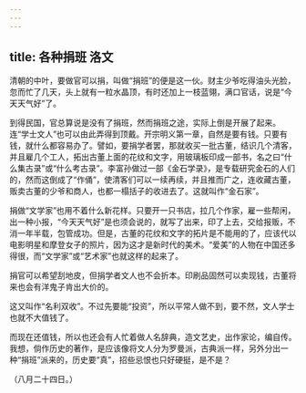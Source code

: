 ```yaml
---
---
---
```

title: 各种捐班 洛文
---



清朝的中叶，要做官可以捐，叫做“捐班”的便是这一伙。财主少爷吃得油头光脸，忽而忙了几天，头上就有一粒水晶顶，有时还加上一枝蓝翎，满口官话，说是“今天天气好”了。

到得民国，官总算说是没有了捐班，然而捐班之途，实际上倒是开展了起来。连“学士文人”也可以由此弄得到顶戴。开宗明义第一章，自然是要有钱。只要有钱，就什么都容易办了。譬如，要捐学者罢，那就收买一批古董，结识几个清客，并且雇几个工人，拓出古董上面的花纹和文字，用玻璃板印成一部书，名之曰“什么集古录”或“什么考古录”。李富孙做过一部《金石学录》，是专载研究金石的人们的，然而这倒成了“作俑”，使清客们可以一续再续，并且推而广之，连收藏古董，贩卖古董的少爷和商人，也都一榻括子的收进去了。这就叫作“金石家”。

捐做“文学家”也用不着什么新花样。只要开一只书店，拉几个作家，雇一些帮闲，出一种小报，“今天天气好”是也须会说的，就写了出来，印了上去，交给报贩，不消一年半载，包管成功。但是，古董的花纹和文字的拓片是不能用的了，应该代以电影明星和摩登女子的照片，因为这才是新时代的美术。“爱美”的人物在中国还多得很，而“文学家”或“艺术家”也就这样的起来了。

捐官可以希望刮地皮，但捐学者文人也不会折本。印刷品固然可以卖现钱，古董将来也会有洋鬼子肯出大价的。

这又叫作“名利双收”。不过先要能“投资”，所以平常人做不到，要不然，文人学士也就不大值钱了。

而现在还值钱，所以也还会有人忙着做人名辞典，造文艺史，出作家论，编自传。我想，倘作历史的著作，是应该像将文人分为罗曼派，古典派一样，另外分出一种“捐班”派来的，历史要“真”，招些忌恨也只好硬挺，是不是？

（八月二十四日。）